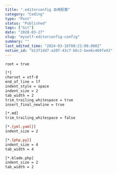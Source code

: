 ```yaml
---
title: ".editorconfig 自用配置"
category: "Coding"
type: "Post"
status: "Published"
tags: ["Git"]
date: "2020-03-27"
slug: "myself-editorconfig-config"
summary: ""
last_edited_time: "2024-03-16T08:21:00.000Z"
notion_id: "b13f1dd7-a207-43c7-b6c2-bee6c469fe43"
---
```



```bash
root = true

[*]
charset = utf-8
end_of_line = lf
indent_style = space
indent_size = 2
tab_width = 2
trim_trailing_whitespace = true
insert_final_newline = true

[*.md]
trim_trailing_whitespace = false

[*.{yml,yaml}]
indent_size = 2

[*.{php,py}]
indent_size = 4
tab_width = 4

[*.blade.php]
indent_size = 2
tab_width = 2
```

